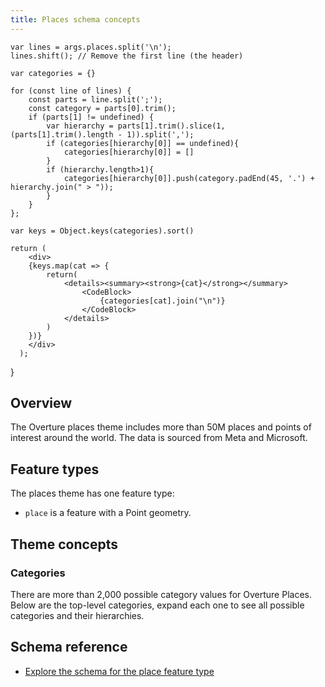 ```yaml
---
title: Places schema concepts
---
```




    var lines = args.places.split('\n');
    lines.shift(); // Remove the first line (the header)

    var categories = {}

    for (const line of lines) {
        const parts = line.split(';');
        const category = parts[0].trim();
        if (parts[1] != undefined) {
            var hierarchy = parts[1].trim().slice(1, (parts[1].trim().length - 1)).split(',');
            if (categories[hierarchy[0]] == undefined){
                categories[hierarchy[0]] = []
            }
            if (hierarchy.length>1){
                categories[hierarchy[0]].push(category.padEnd(45, '.') + hierarchy.join(" > "));
            }
        }
    };

    var keys = Object.keys(categories).sort()

    return (
        <div>
        {keys.map(cat => {
            return(
                <details><summary><strong>{cat}</strong></summary>
                    <CodeBlock>
                        {categories[cat].join("\n")}
                    </CodeBlock>
                </details>
            )
        })}
        </div>
      );
}


## Overview

The Overture places theme includes more than 50M places and points of interest around the world. The data is sourced from Meta and Microsoft.

## Feature types

The places theme has one feature type:

- `place` is a feature with a Point geometry.

## Theme concepts

### Categories

There are more than 2,000 possible category values for Overture Places. Below are the top-level categories, expand each one to see all possible categories and their hierarchies.

<PlacesCategories places={overture_categories}></PlacesCategories>

## Schema reference

- [Explore the schema for the place feature type](/schema/reference/places/place)
